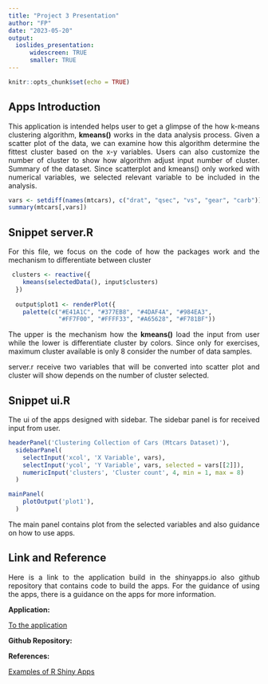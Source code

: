 ```yaml
---
title: "Project 3 Presentation"
author: "FP"
date: "2023-05-20"
output: 
  ioslides_presentation:
      widescreen: TRUE
      smaller: TRUE
---
```


<style>
body {
text-align: justify}
</style>

```r
knitr::opts_chunk$set(echo = TRUE)
```

## Apps Introduction {.smaller} 

This application is intended helps user to get a glimpse of the how k-means clustering algorithm, **kmeans()** works in the data analysis process. Given a scatter plot of the data, we can examine how this algorithm determine the fittest cluster based on the x-y variables. Users can also customize the number of cluster to show how algorithm adjust input number of cluster. Summary of the dataset. Since scatterplot and kmeans() only worked with numerical variables, we selected relevant variable to be included in the analysis.
```r
vars <- setdiff(names(mtcars), c("drat", "qsec", "vs", "gear", "carb"))
summary(mtcars[,vars])
```

## Snippet server.R
For this file, we focus on the code of how the packages work and the mechanism to differentiate between cluster

```r
 clusters <- reactive({
    kmeans(selectedData(), input$clusters)
  })
  
  output$plot1 <- renderPlot({
    palette(c("#E41A1C", "#377EB8", "#4DAF4A", "#984EA3",
              "#FF7F00", "#FFFF33", "#A65628", "#F781BF"))
```

The upper is the mechanism how the **kmeans()** load  the input from user while the lower is differentiate cluster by colors. Since only for exercises, maximum cluster available is only 8 consider the number of data samples. 

server.r receive two variables that will be converted into scatter plot and cluster will show depends on the number of cluster selected.

## Snippet ui.R
The ui of the apps designed with sidebar. The sidebar panel is for received input from user.

```r
headerPanel('Clustering Collection of Cars (Mtcars Dataset)'),
  sidebarPanel(
    selectInput('xcol', 'X Variable', vars),
    selectInput('ycol', 'Y Variable', vars, selected = vars[[2]]),
    numericInput('clusters', 'Cluster count', 4, min = 1, max = 8)
  )
```


```r
mainPanel(
    plotOutput('plot1'),
  )
```

The main panel contains plot from the selected variables and also guidance on how to use apps. 

## Link and Reference
Here is a link to the application build in the shinyapps.io also github repository that contains code to build the apps. For the guidance of using the apps, there is a guidance on the apps for more information.

**Application:**

[To the application](https://fputra.shinyapps.io/myFirstApp/)

**Github Repository:**



**References:**

[Examples of R Shiny Apps](https://github.com/rstudio/shiny-examples/tree/main/050-kmeans-example)

